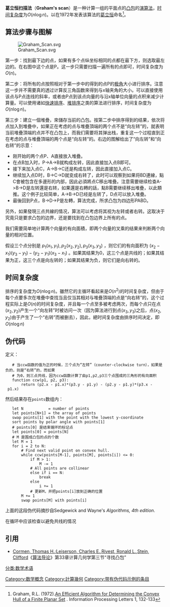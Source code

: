 '''葛立恒扫描法'''（'''Graham's scan'''）是一种计算一组的平面点的[[凸包|凸包]]的[[演算法|演算法]]，[[时间复杂度|时间复杂度]]为<math>O(n\log n)</math>。以在1972年发表该算法的[[葛立恒|葛立恒]]命名<ref name="Graham, R.L. (1972).">Graham, R.L. (1972).[http://www.math.ucsd.edu/~ronspubs/72_10_convex_hull.pdf An Efficient Algorithm for Determining the Convex Hull of a Finite Planar Set] {{Wayback|url=http://www.math.ucsd.edu/~ronspubs/72_10_convex_hull.pdf |date=20170517155529 }}. Information Processing Letters 1, 132-133</ref>。

==算法步骤与图解==
[[Image:Graham_Scan.svg|frame]]

第一步：找到最下边的点，如果有多个点纵坐标相同的点都在最下方，则选取最左边的。在右图中这个点是P。这一步只需要扫描一遍所有的点即可，时间复杂度为<math>O(n)</math>。

第二步：将所有的点按照相对于第一步中的得到的点P的[[极坐标系#点的表示|极角]]大小进行排序。注意这一步并不需要真的透过计算反三角函数來得到与x轴夹角的大小。可以直接使用该点与P点连线的斜率，或者由P点到该点向量的与沿x轴单位向量的点积来减少计算量。可以使用诸如[[快速排序|快速排序]]、[[堆排序|堆排序]]之类的算法进行排序，时间复杂度为<math>O(n\log n)</math>。

第三步：建立一個堆疊，來儲存当前的凸包。按第二步中排序得到的结果，依次将点加入到堆疊中，如果正在考虑的点与堆疊頂端的两个点不是“向左转”的，就表明当前堆疊頂端的点并不在凸包上，而我们需要将其弹出栈，重复这一个过程直到正在考虑的点与堆疊頂端的两个点是“向左转”的。右边的图解给出了“向左转”和“向右转”的示意：
* 刚开始的两个点P、A直接放入堆疊。
* 在点B加入时，P->A->B就构成左转，因此直接加入点B即可。
* 接下来加入点C，A->B->C还是构成左转，因此直接加入点C。
* 继续加入点D时，B->C->D就变成右转了，此时可以观察到如果将BD連線，點C會被包含在多邊形的内部，因此必須將点C移出堆疊。注意需要继续检查A->B->D是左转還是右转，如果還是右轉的話，點B需要继续移出堆疊，以此類推。这个例子比较简单，A->B->D已经是左转了，D点可以放入堆疊。
* 最後回到P点，B->D->P是左轉，算法完成，所求凸包为四边形PABD。
另外，如果發現三点共線的情况，算法可以考虑将其视为左转或者右转。这取决于究竟只是要求凸包的边界，还是要找到在凸包边界上所有的点。

我们需要简单地计算两个向量的有向面積，即两个向量的叉乘的结果来判断两个向量的相对位置。

假设三个点分别是 <math>p_1(x_1, y_1),  p_2(x_2, y_2), p_3(x_3, y_3)</math> ，则它们的有向面积为 <math>(x_2-x_1)(y_3-y_1)-(y_2-y_1)(x_3-x_1)</math> 。如果其结果为0，这三个点是共线的；如果其结果为正，这三个点是向左转的；如果其结果为负，则它们是向右转的。

==时间复杂度==

排序的复杂度为<math>O(n\log n)</math>。雖然它的主循环看起来是<math>O(n^2)</math>的时间复杂度，但由于每个点要多次在堆疊中查找当且仅当其相对与堆疊頂端的点是“向右转”的，这个过程实际上是<math>O(n)</math>的时间复杂度，并且每一个点至多被考虑两次，而每个点只在点<math>(x_2, y_2)</math>产生一个“向左转”时被访问一次（因为算法进行到点<math>(x_3, y_3)</math>之后，点<math>(x_2, y_2)</math>由于产生了一个“右转”而被删去），因此，總时间复杂度由排序时间决定，即<math>O(n\log n)</math>

==伪代码==

定义：

    # 当ccw函数的值为正的时候，三个点为“左转”（counter-clockwise turn），如果是负的，则是“右转”的，而如果
    # 为0，则三点共线，因为ccw函数计算了由p1,p2,p3三个点围成的三角形的有向面积
    function ccw(p1, p2, p3):
        return (p2.x - p1.x)*(p3.y - p1.y) - (p2.y - p1.y)*(p3.x - p1.x)

然后结果存在<code>points</code>数组内：

    let N           = number of points
    let points[N+1] = the array of points
    swap points[1] with the point with the lowest y-coordinate
    sort points by polar angle with points[1]
    # points[0] 是结束循环的标记点
    let points[0] = points[N]
    # M 是围成凸包的点的个数
    let M = 1
    for i = 2 to N:
        # Find next valid point on convex hull.
        while ccw(points[M-1], points[M], points[i]) <= 0:
            if M > 1:
                M -= 1
            # All points are collinear
            else if i == N:
                break
            else
                i += 1
            # 更新M，并把points[i]放到正确的位置
        M += 1
        swap points[M] with points[i]

上面的这段伪代码摘抄自Sedgewick and Wayne's ''Algorithms, 4th edition''.

在循环中应该检查以避免共线的情况

==引用==

<references />

* [[Cormen,_Thomas_H.|Cormen, Thomas H.]];[[Leiserson,_Charles_E.|Leiserson, Charles E.]],[[Rivest,_Ronald_L.|Rivest, Ronald L.]],[[Stein,_Clifford|Stein, Clifford]]《[[算法导论|算法导论]]》第33章计算几何学第三节“寻找凸包”

[[Category:数学概念|Category:数学概念]]
[[Category:計算幾何|Category:計算幾何]]
[[Category:带有伪代码示例的条目|Category:带有伪代码示例的条目]]
[[分类:数学术语|分类:数学术语]]